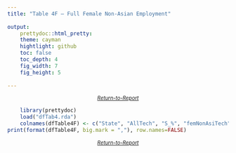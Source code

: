 ```yaml
---
title: "Table 4F — Full Female Non-Asian Employment"
  
output: 
    prettydoc::html_pretty:
    theme: cayman
    hightlight: github
    toc: false
    toc_depth: 4
    fig_width: 7
    fig_height: 5
 
---
```


<small><i><center><a href="https://archimedes2kxx.github.io/BestStatesForBlackTech/Report-3.html" target="_self">Return-to-Report</a></center></i></small>
```r
    library(prettydoc)
    load("dfTab4.rda")   
    colnames(dfTable4F) <- c("State", "AllTech", "S_%", "femNonAsiTech", "T_%", "femNonAsiPop", "P_%", "Par")
print(format(dfTable4F, big.mark = ","), row.names=FALSE)  

```
<small><i><center><a href="https://archimedes2kxx.github.io/BestStatesForBlackTech/Report-3.html" target="_self">Return-to-Report</a></center></i></small>
